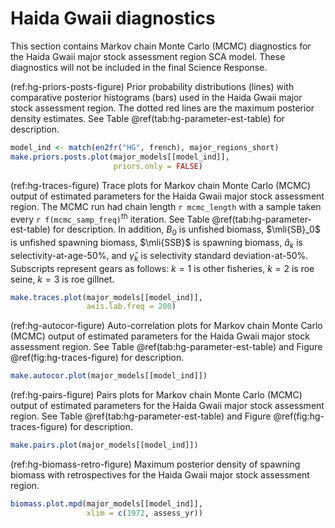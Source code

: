 # Haida Gwaii diagnostics

This section contains Markov chain Monte Carlo (MCMC) diagnostics for the
Haida Gwaii major stock assessment region SCA model.
These diagnostics will not be included in the final Science Response.

(ref:hg-priors-posts-figure) Prior probability distributions (lines) with
comparative posterior histograms (bars) used in the Haida Gwaii major stock assessment region.
The dotted red lines are the maximum posterior density estimates.
See Table \@ref(tab:hg-parameter-est-table) for description.

```r
model_ind <- match(en2fr("HG", french), major_regions_short)
make.priors.posts.plot(major_models[[model_ind]],
                       priors.only = FALSE)
```

(ref:hg-traces-figure) Trace plots for Markov chain Monte Carlo (MCMC) output of
estimated parameters for the Haida Gwaii major stock assessment region.
The MCMC run had chain length `r mcmc_length`
with a sample taken every `r f(mcmc_samp_freq)`^th^ iteration.
See Table \@ref(tab:hg-parameter-est-table) for description.
In addition, $B_0$ is unfished biomass,
$\mli{SB}_0$ is unfished spawning biomass,
$\mli{SSB}$ is spawning biomass,
$\hat{a}_k$ is selectivity-at-age-50%, and
$\hat{\gamma}_k$ is selectivity standard deviation-at-50%.
Subscripts represent gears as follows:
$k=1$ is other fisheries, $k=2$ is roe seine, $k=3$ is roe gillnet.

```r
make.traces.plot(major_models[[model_ind]],
                 axis.lab.freq = 200)
```

(ref:hg-autocor-figure) Auto-correlation plots for Markov chain Monte Carlo (MCMC) output of
estimated parameters for the Haida Gwaii major stock assessment region.
See Table \@ref(tab:hg-parameter-est-table) and
Figure \@ref(fig:hg-traces-figure) for description.

```r
make.autocor.plot(major_models[[model_ind]])
```

(ref:hg-pairs-figure) Pairs plots for Markov chain Monte Carlo (MCMC) output of
estimated parameters for the Haida Gwaii major stock assessment region.
See Table \@ref(tab:hg-parameter-est-table) and
Figure \@ref(fig:hg-traces-figure) for description.

```r
make.pairs.plot(major_models[[model_ind]])
```

(ref:hg-biomass-retro-figure) Maximum posterior density of spawning biomass
with retrospectives for the Haida Gwaii major stock assessment region.

```r
biomass.plot.mpd(major_models[[model_ind]],
                 xlim = c(1972, assess_yr))
```
